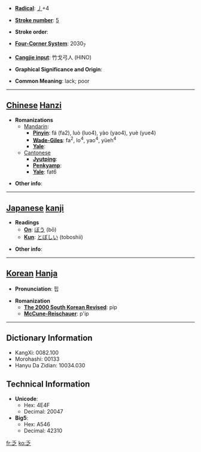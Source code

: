 * '''[[Wiktionary:Chinese radical index| Radical]]''': [[Wiktionary:Chinese radical index 丿|丿]]+4

* '''[[Wiktionary:Chinese total strokes index|Stroke number]]''': [[Wiktionary:Chinese total strokes index 5|5]]

* '''Stroke order''': 

* '''[[Wiktionary:Chinese four corner index|Four-Corner System]]''': 2030<sub>7</sub>

* '''[[Wiktionary:Chinese Cangjie index|Cangjie input]]''': 竹戈弓人 (HINO)

* '''Graphical Significance and Origin''': 

* '''Common Meaning''': lack; poor

----

== [[Chinese]] [[Hanzi]] ==

* '''Romanizations'''
** [[Mandarin]]:
*** '''[[Pinyin]]''': fá (fa2), luò (luo4), yào (yao4), yuè (yue4)
*** '''[[Wade-Giles]]''': fa<sup>2</sup>, lo<sup>4</sup>, yao<sup>4</sup>, yüeh<sup>4</sup>
*** '''[[Yale]]''': 
**[[Cantonese]]
***'''[[Jyutping]]''':
***'''[[Penkyamp]]''': 
***'''[[Yale]]''': fat6

* '''Other info''': 

----

== [[Japanese]] [[kanji]] ==

* '''Readings'''
** '''[[On]]''': [[ぼう]] (bō)
** '''[[Kun]]''': [[とぼしい]] (toboshii)

* '''Other info''':  

----

== [[Korean]] [[Hanja]] ==

* '''Pronunciation''': 핍

* '''Romanization'''
** '''[[The 2000 South Korean Revised Romanization|The 2000 South Korean Revised]]''': pip
** '''[[McCune-Reischauer]]''': p'ip

----

== Dictionary Information ==

* KangXi: 0082.100
* Morohashi: 00133
* Hanyu Da Zidian: 10034.030

== Technical Information ==

* '''Unicode''':
** Hex: 4E4F
** Decimal: 20047
* '''Big5''':
** Hex: A546
** Decimal: 42310

[[fr:乏]]
[[ko:乏]]